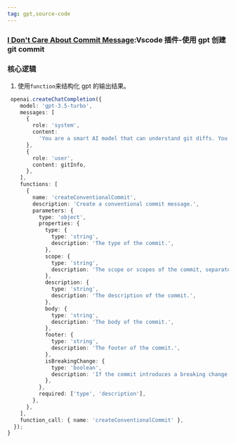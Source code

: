 ```yaml
---
tag: gpt,source-code
---
```


### [I Don't Care About Commit Message](https://github.com/mefengl/vscode-i-dont-care-about-commit-message):Vscode 插件-使用 gpt 创建 git commit <Badge github="https://github.com/mefengl/vscode-i-dont-care-about-commit-message" />

### 核心逻辑

1. 使用`function`来结构化 gpt 的输出结果。

```ts
 openai.createChatCompletion({
    model: 'gpt-3.5-turbo',
    messages: [
      {
        role: 'system',
        content:
          'You are a smart AI model that can understand git diffs. You should analyze the given git diff, and generate a single line conventional commit message. If there are added lines in a file, consider it as a feature addition ("feat"). If the majority of changes are in a specific scope, consider it as the scope of the commit. The description should be a brief summary of the changes. Do not include any breaking changes.',
      },
      {
        role: 'user',
        content: gitInfo,
      },
    ],
    functions: [
      {
        name: 'createConventionalCommit',
        description: 'Create a conventional commit message.',
        parameters: {
          type: 'object',
          properties: {
            type: {
              type: 'string',
              description: 'The type of the commit.',
            },
            scope: {
              type: 'string',
              description: 'The scope or scopes of the commit, separated by a slash.',
            },
            description: {
              type: 'string',
              description: 'The description of the commit.',
            },
            body: {
              type: 'string',
              description: 'The body of the commit.',
            },
            footer: {
              type: 'string',
              description: 'The footer of the commit.',
            },
            isBreakingChange: {
              type: 'boolean',
              description: 'If the commit introduces a breaking change.',
            },
          },
          required: ['type', 'description'],
        },
      },
    ],
    function_call: { name: 'createConventionalCommit' },
  });
}
```
